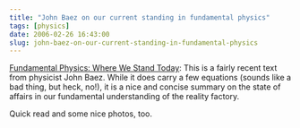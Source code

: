 ```yaml
---
title: "John Baez on our current standing in fundamental physics"
tags: [physics]
date: 2006-02-26 16:43:00
slug: john-baez-on-our-current-standing-in-fundamental-physics
---
```


[Fundamental Physics: Where We Stand Today](http://math.ucr.edu/home/baez/where_we_stand/): This is a fairly recent text from physicist John Baez. While it does carry a few equations (sounds like a bad thing, but heck, no!), it is a nice and concise summary on the state of affairs in our fundamental understanding of the reality factory.

Quick read and some nice photos, too.